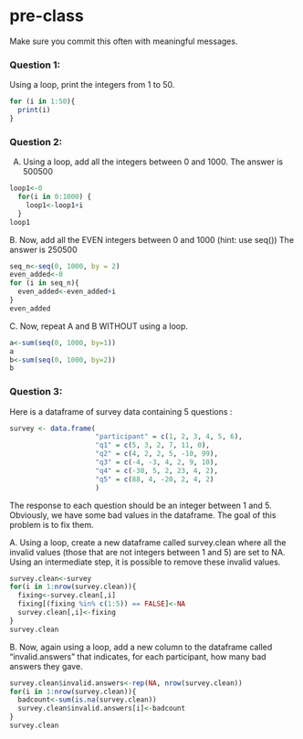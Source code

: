 # pre-class


Make sure you commit this often with meaningful messages. 




### Question 1:

Using a loop, print the integers from 1 to 50. 

```r
for (i in 1:50){
  print(i)
}
```

### Question 2:

A.  Using a loop, add all the integers between 0 and 1000.
The answer is 500500
```r
loop1<-0
  for(i in 0:1000) {
    loop1<-loop1+i
  }
loop1
```
B. Now, add all the EVEN integers between 0 and 1000 (hint: use seq())
The answer is 250500
```r
seq_n<-seq(0, 1000, by = 2)
even_added<-0
for (i in seq_n){
  even_added<-even_added+i
}
even_added
```
C. Now, repeat A and B WITHOUT using a loop.

```r
a<-sum(seq(0, 1000, by=1))
a
b<-sum(seq(0, 1000, by=2))
b
```
### Question 3:

Here is a dataframe of survey data containing 5 questions :

```r
survey <- data.frame(
                     "participant" = c(1, 2, 3, 4, 5, 6),
                     "q1" = c(5, 3, 2, 7, 11, 0),
                     "q2" = c(4, 2, 2, 5, -10, 99),
                     "q3" = c(-4, -3, 4, 2, 9, 10),
                     "q4" = c(-30, 5, 2, 23, 4, 2),
                     "q5" = c(88, 4, -20, 2, 4, 2)
                     )
```
The response to each question should be an integer between 1 and 5. Obviously, we have some bad values in the dataframe. The goal of this problem is to fix them.

A. Using a loop, create a new dataframe called survey.clean where all the invalid values (those that are not integers between 1 and 5) are set to NA.
Using an intermediate step, it is possible to remove these invalid values.
```r
survey.clean<-survey
for(i in 1:nrow(survey.clean)){
  fixing<-survey.clean[,i]
  fixing[(fixing %in% c(1:5)) == FALSE]<-NA
  survey.clean[,i]<-fixing
}
survey.clean
```
B. Now, again using a loop, add a new column to the dataframe called “invalid.answers” that indicates, for each participant, how many bad answers they gave.
```r
survey.clean$invalid.answers<-rep(NA, nrow(survey.clean))
for(i in 1:nrow(survey.clean)){
  badcount<-sum(is.na(survey.clean))
  survey.clean$invalid.answers[i]<-badcount
}
survey.clean
```
